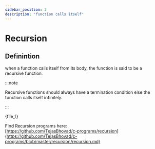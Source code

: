 ```yaml
---
sidebar_position: 2
description: "function calls itself"
---
```



# Recursion

## Definintion

when a function calls itself from its body, the function is said to be a recursive function.

:::note

Recursive functions should always have a termination condition else the function calls itself infinitely.

:::

<CodeBlock language="c">{file_1}</CodeBlock>

Find Recursion programs here:<br />
[https://github.com/TejasBhovad/c-programs/recursion](https://github.com/TejasBhovad/c-programs/blob/master/recursion/recursion.md)
